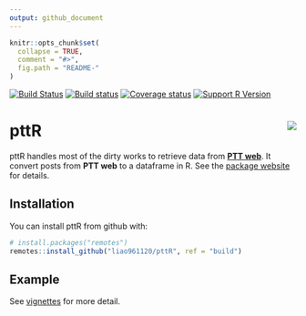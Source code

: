 ```yaml
---
output: github_document
---
```


<!-- README.md is generated from README.Rmd. Please edit that file -->

```r
knitr::opts_chunk$set(
  collapse = TRUE,
  comment = "#>",
  fig.path = "README-"
)
```

[![Build Status](https://travis-ci.org/liao961120/pttR.svg?branch=master)](https://travis-ci.org/liao961120/pttR)
[![Build status](https://ci.appveyor.com/api/projects/status/2254fc0lc46ufv86/branch/master?svg=true)](https://ci.appveyor.com/project/liao961120/pttr/branch/master)
[![Coverage status](https://codecov.io/gh/liao961120/pttR/branch/master/graph/badge.svg)](https://codecov.io/github/liao961120/pttR?branch=master)
[![Support R Version](https://img.shields.io/badge/R-≥ 3.4.0-blue.svg)](https://cran.r-project.org/)


# pttR <img src="man/figures/logo.png" align="right" />

pttR handles most of the dirty works to retrieve data from [**PTT web**](https://www.ptt.cc/bbs/index.html). It convert posts from **PTT web** to a dataframe in R. See the [package website](https://liao961120.github.io/pttR/) for details.


## Installation

You can install pttR from github with:

```r
# install.packages("remotes")
remotes::install_github("liao961120/pttR", ref = "build")
```

## Example

See [vignettes](https://liao961120.github.io/pttR/articles/) for more detail.
 
